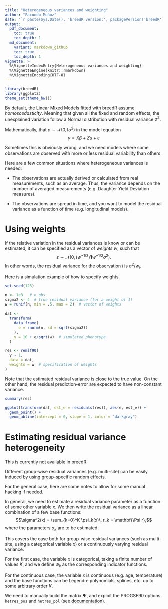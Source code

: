```yaml
---
title: "Heterogeneous variances and weighting"
author: "Facundo Muñoz"
date: "`r paste(Sys.Date(), 'breedR version:', packageVersion('breedR'))`"
output:
  pdf_document:
    toc: true
    toc_depth: 1
  md_document:
    variant: markdown_github
    toc: true
    toc_depth: 1
vignette: >
  %\VignetteIndexEntry{Heterogeneous variances and weighting}
  %\VignetteEngine{knitr::rmarkdown}
  %\VignetteEncoding{UTF-8}
---
```


```r
library(breedR)
library(ggplot2)
theme_set(theme_bw())
```

By default, the Linear Mixed Models fitted with breedR assume
*homoscedasticity*. Meaning that given all the fixed and random effects, the
unexplained variation follow a Normal distribution with residual variance
$\sigma^2$.

Mathematically, that $\varepsilon \sim \mathcal N (0, \mathbf I \sigma^2)$ in the model
equation $$ y = X \beta + Z u + \varepsilon $$

Sometimes this is obviously wrong, and we need models where some observations
are observed with more or less residual variability than others

Here are a few common situations where heterogeneous variances is needed:

- The observations are actually derived or calculated from real measurements, such
as an average. Thus, the variance depends on the number of averaged measurements
(e.g. Daughter Yield Deviation measures).

- The observations are spread in time, and you want to model the residual variance
as a function of time (e.g. longitudinal models).


# Using **weights**

If the relative variation in the residual variances is know or can be estimated,
it can be specified as a vector of *weights* $w$, such that
$$\varepsilon \sim \mathcal N (0, (w^{-1/2})'\mathbf I w^{-1/2} \sigma^2).$$
In other words, the residual variance for the observation $i$ is $\sigma^2/w_i$.

Here is a simulation example of how to specify weights.

```r
set.seed(123)

n <- 1e3   # n obs
sigma2 <- 4  # true residual variance (for a weight of 1)
w = runif(n, min = .5, max = 2)  # vector of weights

dat <- 
  transform(
    data.frame(
      e = rnorm(n, sd = sqrt(sigma2))
    ),
    y = 10 + e/sqrt(w)  # simulated phenotype
  )
```

```r
res <- remlf90(
  y ~ 1,
  data = dat,
  weights = w  # specification of weights
)
```

Note that the estimated residual variance is close to the true value. On the
other hand, the residual prediction-error are expected to have non-constant
variance.

```r
summary(res)

ggplot(transform(dat, est_e = residuals(res)), aes(e, est_e)) +
  geom_point() +
  geom_abline(intercept = 0, slope = 1, color = "darkgray")
```


# Estimating residual variance heterogeneity

This is currently not available in breedR.

Different group-wise residual variances (e.g. multi-site) can be easily induced
by using group-specific random effects.

For the general case, here are some notes to allow for some manual hacking if
needed.

In general, we need to estimate a residual variance parameter as a function of
some other variable $x$.
We then write the residual variance as a linear combination of a few base functions:
$$\sigma^2(x) = \sum_{k=0}^K \psi_k(x)\, r_k = \mathbf{\Psi r},$$
where the parameters $\sigma_k$ are to be estimated.

This covers the case both for group-wise residual variances (such as multi-site,
using a categorical variable $x$) or a continuously varying residual variance.

For the first case, the variable $x$ is categorical, taking a finite number of
values $K$, and we define $\psi_k$ as the corresponding indicator functions.

For the continuous case, the variable $x$ is continuous (e.g. age, temperature)
and the base functions can be Legendre polynomials, splines, etc. up to some 
arbitrary order $K$.

We need to manually build the matrix $\mathbf\Psi$, and exploit the PROGSF90
options `hetres_pos` and `hetres_pol` (see [documentation](http://nce.ads.uga.edu/wiki/doku.php?id=readme.aireml)).
